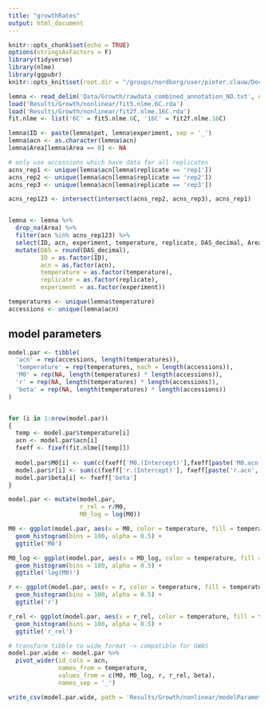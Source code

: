 ```yaml
---
title: "growthRates"
output: html_document
---
```


```r
knitr::opts_chunk$set(echo = TRUE)
options(stringsAsFactors = F)
library(tidyverse)
library(nlme)
library(ggpubr)
knitr::opts_knit$set(root.dir = "/groups/nordborg/user/pieter.clauw/Documents/Experiments/UltimateQandD/")
```

```r
lemna <- read_delim('Data/Growth/rawdata_combined_annotation_NO.txt', delim = '\t')
load('Results/Growth/nonlinear/fit5.nlme.6C.rda')
load('Results/Growth/nonlinear/fit2f.nlme.16C.rda')
fit.nlme <- list('6C' = fit5.nlme.6C, '16C' = fit2f.nlme.16C)
```
```r
lemna$ID <- paste(lemna$pot, lemna$experiment, sep = '_')
lemna$acn <- as.character(lemna$acn)
lemna$Area[lemna$Area == 0] <- NA

# only use accessions which have data for all replicates
acns_rep1 <- unique(lemna$acn[lemna$replicate == 'rep1'])
acns_rep2 <- unique(lemna$acn[lemna$replicate == 'rep2'])
acns_rep3 <- unique(lemna$acn[lemna$replicate == 'rep3'])

acns_rep123 <- intersect(intersect(acns_rep2, acns_rep3), acns_rep1)


lemna <- lemna %>%
  drop_na(Area) %>%
  filter(acn %in% acns_rep123) %>%
  select(ID, acn, experiment, temperature, replicate, DAS_decimal, Area) %>%
  mutate(DAS = round(DAS_decimal),
         ID = as.factor(ID),
         acn = as.factor(acn),
         temperature = as.factor(temperature),
         replicate = as.factor(replicate),
         experiment = as.factor(experiment))
```
```r
temperatures <- unique(lemna$temperature)
accessions <- unique(lemna$acn)
```


## model parameters
```r
model.par <- tibble(
  'acn' = rep(accessions, length(temperatures)),
  'temperature' = rep(temperatures, each = length(accessions)),
  'M0' = rep(NA, length(temperatures) * length(accessions)),
  'r' = rep(NA, length(temperatures) * length(accessions)),
  'beta' = rep(NA, length(temperatures) * length(accessions))
)


for (i in 1:nrow(model.par))
{
  temp <- model.par$temperature[i]
  acn <- model.par$acn[i]
  fxeff <- fixef(fit.nlme[[temp]])
  
  model.par$M0[i] <- sum(c(fxeff['M0.(Intercept)'],fxeff[paste('M0.acn', acn, sep = '')]), na.rm = T)
  model.par$r[i] <- sum(c(fxeff['r.(Intercept)'], fxeff[paste('r.acn', acn, sep = '')]), na.rm = T)
  model.par$beta[i] <- fxeff['beta']
}

model.par <- mutate(model.par,
                    r_rel = r/M0,
                    M0_log = log(M0))
```

```r

M0 <- ggplot(model.par, aes(x = M0, color = temperature, fill = temperature)) +
  geom_histogram(bins = 100, alpha = 0.5) +
  ggtitle('M0')

M0_log <- ggplot(model.par, aes(x = M0_log, color = temperature, fill = temperature)) +
  geom_histogram(bins = 100, alpha = 0.5) +
  ggtitle('log(M0)')

r <- ggplot(model.par, aes(x = r, color = temperature, fill = temperature)) +
  geom_histogram(bins = 100, alpha = 0.5) +
  ggtitle('r')

r_rel <- ggplot(model.par, aes(x = r_rel, color = temperature, fill = temperature)) +
  geom_histogram(bins = 100, alpha = 0.5) +
  ggtitle('r_rel')


```

```r
# transform tibble to wide format -> compatible for GWAS
model.par.wide <- model.par %>%
  pivot_wider(id_cols = acn,
              names_from = temperature,
              values_from = c(M0, M0_log, r, r_rel, beta),
              names_sep = '_')

write_csv(model.par.wide, path = 'Results/Growth/nonlinear/modelParameters.csv')

```





